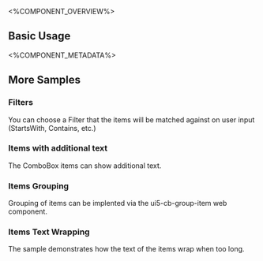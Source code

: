 
<%COMPONENT_OVERVIEW%>

## Basic Usage
<Basic />

<%COMPONENT_METADATA%>

## More Samples

### Filters
You can choose a Filter that the items will be matched against on user input (StartsWith, Contains, etc.)

<Filters />

### Items with additional text
The ComboBox items can show additional text.

<TwoColumnsLayout />

### Items Grouping
Grouping of items can be implented via the ui5-cb-group-item web component.

<Grouping />

### Items Text Wrapping
The sample demonstrates how the text of the items wrap when too long.

<SuggestionsWrapping />